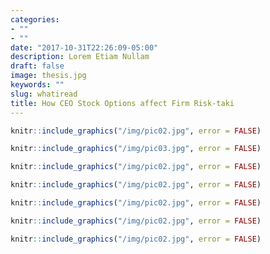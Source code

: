 ```yaml
---
categories:
- ""
- ""
date: "2017-10-31T22:26:09-05:00"
description: Lorem Etiam Nullam
draft: false
image: thesis.jpg
keywords: ""
slug: whatiread
title: How CEO Stock Options affect Firm Risk-taki
---
```

    
```r
knitr::include_graphics("/img/pic02.jpg", error = FALSE)
```

```r
knitr::include_graphics("/img/pic03.jpg", error = FALSE)
```

```r
knitr::include_graphics("/img/pic02.jpg", error = FALSE)
```

```r
knitr::include_graphics("/img/pic02.jpg", error = FALSE)
```

```r
knitr::include_graphics("/img/pic02.jpg", error = FALSE)
```

```r
knitr::include_graphics("/img/pic02.jpg", error = FALSE)
```

```r
knitr::include_graphics("/img/pic02.jpg", error = FALSE)
```
